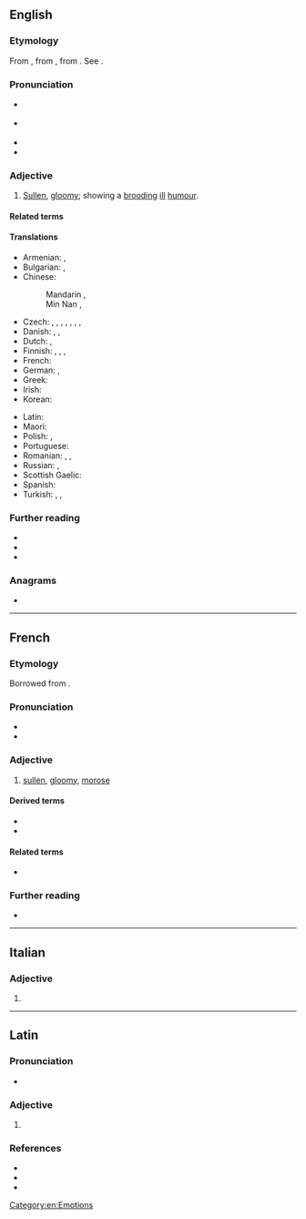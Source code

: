 ==English==

===Etymology===
From {{der|en|fr|morose}}, from {{der|en|la|mōrōsus|t=particular, scrupulous, fastidious, self-willed, wayward, capricious, fretful, peevish}}, from {{m|la|mōs|t=way, custom, habit, self-will}}. See {{m|en|moral}}.

===Pronunciation===
* {{a|RP}} {{IPA|en|/məˈɹəʊs/}}
* {{a|GA}} {{IPA|en|/məˈɹoʊs/}}
* {{audio|en|en-us-morose.ogg|Audio (US)}}
* {{rhymes|en|əʊs|oʊs|s=2}}

===Adjective===
{{en-adj|more|er}}

# [[sullen|Sullen]], [[gloomy]]; showing a [[brood|brooding]] [[ill]] [[humour]].
#: {{syn|en|melancholy|sulky|crabby|glum|grouchy|gruff|moody}}

====Related terms====
{{col3|en
|morosely
|moroseness
|morosity
}}

====Translations====
{{trans-top|sullen, gloomy; showing a brooding ill humour}}
* Armenian: {{t+|hy|մռայլ}}, {{t+|hy|խոժոռ}}
* Bulgarian: {{t+|bg|мрачен}}, {{t+|bg|навъсен}}
* Chinese: 
*:Mandarin {{t+|cmn|鬱悶|sc=Hani}}, {{t+|cmn|郁闷|tr=yùmèn|sc=Hani}} 
*:Min Nan {{t+|nan|鬱悶|sc=Hani}}, {{t+|nan|郁闷|tr=ut-būn|sc=Hani}} 
* Czech: {{t+|cs|mrzutý}}, {{t+|cs|rozmrzelý}}, {{t|cs|zasmušilý}}, {{t+|cs|protivný}}, {{t+|cs|rozladěný}}, {{t|cs|nerudný}}, {{t|cs|nabručený}}, {{t|cs|nevrlý}}
* Danish: {{t|da|melankolsk}}, {{t|da|sørgmodig}}, {{t|da|mismodig}}
* Dutch: {{t+|nl|nors}}, {{t+|nl|mismoedig}}
* Finnish: {{t+|fi|yrmeä}}, {{t|fi|näreä}}, {{t+|fi|äreä}}, {{t|fi|nyreä}}
* French: {{t+|fr|sombre}}
* German: {{t+|de|verdrießlich}}, {{t+|de|missmutig}}
* Greek: {{t+|el|σκυθρωπός}}
* Irish: {{t|ga|púiceach}}
* Korean: {{t+|ko|시무룩하다}}
{{trans-mid}}
* Latin: {{t|la|mōrōsus}}
* Maori: {{t|mi|haumāruru}}
* Polish: {{t+|pl|ponury|m}}, {{t+|pl|posępny|m}}
* Portuguese: {{t+|pt|taciturno}}
* Romanian: {{t+|ro|morocănos}}, {{t|ro|moros}}, {{t+|ro|ursuz}}
* Russian: {{t+|ru|угрю́мый}}, {{t+|ru|мра́чный}}
* Scottish Gaelic: {{t|gd|gruamach}}
* Spanish: {{t+|es|malhumorado}}
* Turkish: {{t+|tr|kederli}}, {{t+|tr|bunlu}}, {{t+|tr|hüzünlü}}
{{trans-bottom}}

===Further reading===
* {{R:Webster 1913}}
* {{R:Century 1911}}
* {{R:OneLook}}

===Anagrams===
* {{anagrams|en|a=emoors|Moores|Romeos|mooers|more so|moreso|roomes}}

[[Category:en:Emotions]]

----

==French==

===Etymology===
Borrowed from {{bor|fr|la|mōrōsus||peevish, wayward}}.

===Pronunciation===
* {{fr-IPA}}
* {{homophones|fr|moroses}}

===Adjective===
{{fr-adj}}

# [[sullen]], [[gloomy]], [[morose#English|morose]]

====Derived terms====
* {{l|fr|morosement}}
* {{l|fr|morosité}}

====Related terms====
* {{l|fr|mœurs}}

===Further reading===
* {{R:TLFi}}

{{C|fr|Personality}}

----

==Italian==

===Adjective===
{{head|it|adjective form}}

# {{adj form of|it|moroso||f|p}}

----

==Latin==

===Pronunciation===
* {{la-IPA|mōrōse}}

===Adjective===
{{la-adj-form|mōrōse}}

# {{inflection of|la|mōrōsus||voc|m|s}}

===References===
* {{R:L&S}}
* {{R:Elementary Lewis}}
* {{R:Gaffiot}}